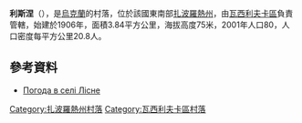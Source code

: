 {{coord|47|28|10|N|35|20|43|E|scale:100000|display=title}}

'''利斯涅'''（{{lang-uk|Лісне}}），是[[烏克蘭|烏克蘭]]的村落，位於該國東南部[[扎波羅熱州|扎波羅熱州]]，由[[瓦西利夫卡區|瓦西利夫卡區]]負責管轄，始建於1906年，面積3.84平方公里，海拔高度75米，2001年人口80，人口密度每平方公里20.8人。

==參考資料==
* [http://weather.in.ua/ua/zaporozhskaja/13609 Погода в селі Лісне]{{Wayback|url=http://weather.in.ua/ua/zaporozhskaja/13609 |date=20111220154412 }}

[[Category:扎波羅熱州村落|Category:扎波羅熱州村落]]
[[Category:瓦西利夫卡區村落|Category:瓦西利夫卡區村落]]


{{Zaporizhia-geo-stub}}
